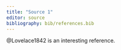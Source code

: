 ```yaml
---
title: "Source 1"
editor: source
bibliography: bib/references.bib
---
```


@Lovelace1842 is an interesting reference.